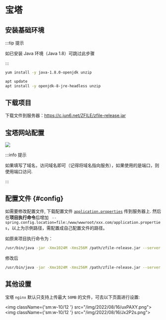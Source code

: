 
# 宝塔

## 安装基础环境

:::tip 提示

如已安装 Java 环境（Java 1.8）可跳过此步骤

:::

<Tabs>
<TabItem value="centos" label="Centos">

```bash
yum install -y java-1.8.0-openjdk unzip
```

</TabItem>
<TabItem value="ubuntu" label="Ubuntu">

```bash
apt update
apt install -y openjdk-8-jre-headless unzip
```

</TabItem>
</Tabs>


## 下载项目

下载文件到服务器：https://c.jun6.net/ZFILE/zfile-release.jar


## 宝塔网站配置

![](/img/2022/08/15/72eqJt.jpg)


:::info 提示

如果填写了域名，访问域名即可（记得将域名指向服务），如果使用的是端口，则使用端口访问.

:::


## 配置文件 {#config}

如需要修改配置文件, 下载配置文件 [`application.properties`](https://c.jun6.net/ZFILE/application.properties) 传到服务器上.
然后在**项目执行命令**后增加 ` --spring.config.location=file:/www/wwwroot/xxx.com/application.properties`，以上为示例路径，需配置成自己配置文件的路径。

如原来项目执行命令为：

```bash showLineNumbers
/usr/bin/java -jar -Xmx1024M -Xms256M /path/zfile-release.jar --server.port=7818
```

修改后
```bash showLineNumbers
/usr/bin/java -jar -Xmx1024M -Xms256M /path/zfile-release.jar --server.port=7818 --spring.config.location=file:/path/application.properties
```

## 其他设置

宝塔 `nginx` 默认只支持上传最大 `50MB` 的文件，可去以下页面进行设置:

<img className={'sm:w-10/12 '} src="/img/2022/08/16/uxPAXY.png"></img>
<img className={'sm:w-10/12 '} src="/img/2022/08/16/Jx2P2s.png"></img>